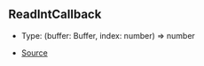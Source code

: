 ## ReadIntCallback

- Type: (buffer: Buffer, index: number) => number

- [Source](https://github.com/Androz2091/discord-player/blob/62d0fce/packages/equalizer/src/equalizer/ChannelProcessor.ts#L3)